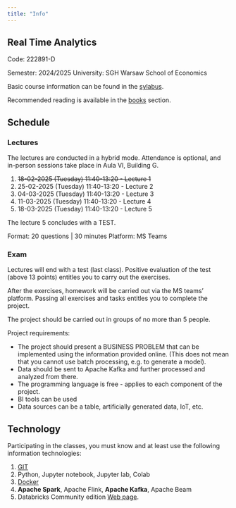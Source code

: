 ```yaml
---
title: "Info"
---
```


## Real Time Analytics 

Code: 222891-D

Semester: 2024/2025
University: SGH Warsaw School of Economics

Basic course information can be found in the [sylabus](/sylabus).

Recommended reading is available in the [books](/books) section.


## Schedule

### Lectures
The lectures are conducted in a hybrid mode.
Attendance is optional, and in-person sessions take place in Aula VI, Building G.

1. <del>18-02-2025 (Tuesday) 11:40-13:20 - Lecture 1</del>
2. 25-02-2025 (Tuesday) 11:40-13:20 - Lecture 2
3. 04-03-2025 (Tuesday) 11:40-13:20 - Lecture 3
4. 11-03-2025 (Tuesday) 11:40-13:20 - Lecture 4
5. 18-03-2025 (Tuesday) 11:40-13:20 - Lecture 5


The lecture 5 concludes with a TEST.

Format: 20 questions | 30 minutes
Platform: MS Teams


### Exam

Lectures will end with a test (last class).
Positive evaluation of the test (above 13 points) entitles you to carry out the exercises.

After the exercises, homework will be carried out via the MS teams' platform.
Passing all exercises and tasks entitles you to complete the project.

The project should be carried out in groups of no more than 5 people.

Project requirements:

- The project should present a BUSINESS PROBLEM that can be implemented using the information provided online. (This does not mean that you cannot use batch processing, e.g. to generate a model).
- Data should be sent to Apache Kafka and further processed and analyzed from there.
- The programming language is free - applies to each component of the project.
- BI tools can be used
- Data sources can be a table, artificially generated data, IoT, etc.

## Technology

Participating in the classes, you must know and at least use the following information technologies:

1. [GIT](https://sebkaz-teaching.github.io/RTA_2023EN/info/) 
2. Python, Jupyter notebook, Jupyter lab, Colab
3. [Docker](https://sebkaz-teaching.github.io/RTA_2023EN/info/)
4. **Apache Spark**, Apache Flink, **Apache Kafka**, Apache Beam
5. Databricks Community edition [Web page](https://community.cloud.databricks.com/login.html).